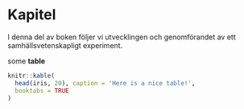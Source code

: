 # Kapitel {#chap02}
[02-0-wc-file]: <> (16.07 %)
[02-0-comment]: <> (1 sidor)

I denna del av boken följer vi utvecklingen och genomförandet av ett samhällsvetenskapligt experiment. 

some **table** 
```r
knitr::kable(
  head(iris, 20), caption = 'Here is a nice table!',
  booktabs = TRUE
)
```

